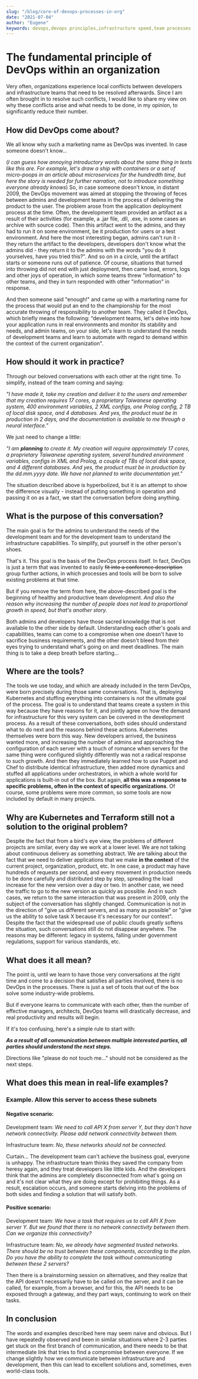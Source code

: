```yaml
---
slug: "/blog/core-of-devops-processes-in-org"
date: "2021-07-04"
author: "Eugene"
keywords: devops,devops principles,infrastructure speed,team processes
---
```

# The fundamental principle of DevOps within an organization

<!-- cut -->
Very often, organizations experience local conflicts between developers and infrastructure teams that need to be resolved afterwards.
Since I am often brought in to resolve such conflicts, I would like to share my view on why these conflicts arise and what needs to be done,
in my opinion, to significantly reduce their number.

## How did DevOps come about?

We all know why such a marketing name as DevOps was invented. In case someone doesn't know...
<!-- cut -->
(_I can guess how annoying introductory words about the same thing in texts like this are.
For example, let's draw a ship with containers or a set of micro-poops in an article about microservices for the hundredth time,
but here the story is needed for further narration, not to introduce something everyone already knows_)
So, in case someone doesn't know, in distant 2009, the DevOps movement was aimed at stopping the throwing of feces
between admins and development teams in the process of delivering the product to the user.
The problem arose from the application deployment process at the time. Often, the development team provided an artifact as a result
of their activities (for example, a .jar file, .dll, .exe, in some cases an archive with source code).
Then this artifact went to the admins, and they had to run it on some environment,
be it production for users or a test environment. And here the most interesting began,
admins can't run it - they return the artifact to the developers, developers don't know
what the admins did - they return it to the admins with the words "you do it yourselves, have you tried this?".
And so on in a circle, until the artifact starts or someone runs out of patience.
Of course, situations that turned into throwing did not end with just deployment,
then came load, errors, logs and other joys of operation,
in which some teams threw "information" to other teams, and they in turn responded with other "information" in response.

And then someone said "enough!" and came up with a marketing name for the process that would put an end to the championship
for the most accurate throwing of responsibility to another team. They called it DevOps, which briefly means the following:
“development teams, let's delve into how your application runs in real environments
and monitor its stability and needs, and admin teams, on your side,
let's learn to understand the needs of development teams and learn
to automate with regard to demand within the context of the current organization".

## How should it work in practice?

Through our beloved conversations with each other at the right time.
To simplify, instead of the team coming and saying:

_"I have made it, take my creation and deliver it to the users and remember that my creation requires 17 cores, a proprietary Taiwanese operating system, 400 environment variables, 2 XML configs, one Prolog config, 2 TB of local disk space, and 4 databases.
And yes, the product must be in production in 2 days, and the documentation is available to me through a neural interface."_

We just need to change a little:

_"I am **planning** to create it. My creation will require approximately 17 cores, a proprietary Taiwanese operating system, several hundred environment variables, configs in XML and Prolog, a couple of TBs of local disk space, and 4 different databases.
And yes, the product must be in production by the dd.mm.yyyy date. We have not planned to write documentation yet."_

The situation described above is hyperbolized, but it is an attempt to show the difference visually - instead of putting something in operation and passing it on as a fact, we start the conversation before doing anything.

## What is the purpose of this conversation?

The main goal is for the admins to understand the needs of the development team and for the development team to understand the infrastructure capabilities. To simplify, put yourself in the other person's shoes.

That's it. This goal is the basis of the DevOps process itself. In fact, DevOps is just a term that was invented to easily ~~fit into a conference description~~ group further actions, in which processes and tools will be born to solve existing problems at that time.

But if you remove the term from here, the above-described goal is the beginning of healthy and productive team development. *And also the reason why increasing the number of people does not lead to proportional growth in speed, but that's another story.*

Both admins and developers have those sacred knowledge that is not available to the other side by default. Understanding each other's goals and capabilities, teams can come to a compromise when one doesn't have to sacrifice business requirements, and the other doesn't bleed from their eyes trying to understand what's going on and meet deadlines. The main thing is to take a deep breath before starting...

## Where are the tools?

The tools we use today, and which are already included in the term DevOps, were born precisely during those same conversations.
That is, deploying Kubernetes and stuffing everything into containers is not the ultimate goal of the process. The goal is to understand that teams create a system in this way because they have reasons for it, and jointly agree on how the demand for infrastructure for this very system can be covered in the development process.
As a result of these conversations, both sides should understand what to do next and the reasons behind these actions.
Kubernetes themselves were born this way. New developers arrived, the business wanted more, and increasing the number of admins and approaching the configuration of each server with a touch of romance when servers for the same thing were configured slightly differently was not a radical response to such growth.
And then they immediately learned how to use Puppet and Chef to distribute identical infrastructure, then added more dynamics and stuffed all applications under orchestrators, in which a whole world for applications is built-in out of the box.
But again, **all this was a response to specific problems, often in the context of specific organizations**. Of course, some problems were more common, so some tools are now included by default in many projects.

## Why are Kubernetes and Terraform still not a solution to the original problem?

Despite the fact that from a bird's eye view, the problems of different projects are similar, every day we work at a lower level.
We are not talking about continuous delivery as something abstract. We are talking about the fact that we need to deliver applications that we make **in the context** of the current project, organization, product, etc.
In one case, a product may have hundreds of requests per second, and every movement in production needs to be done carefully and distributed step by step, spreading the load increase for the new version over a day or two. In another case, we need the traffic to go to the new version as quickly as possible.
And in such cases, we return to the same interaction that was present in 2009, only the subject of the conversation has slightly changed.
Communication is not in the direction of "give us different servers, and as many as possible" or "give us the ability to solve task X because it's necessary for our context". Despite the fact that the widespread use of public clouds greatly softens the situation, such conversations still do not disappear anywhere. The reasons may be different: legacy in systems, falling under government regulations, support for various standards, etc.

## What does it all mean?

The point is, until we learn to have those very conversations at the right time and come to a decision that satisfies all parties involved,
there is no DevOps in the processes. There is just a set of tools that out of the box solve some industry-wide problems.

But if everyone learns to communicate with each other, then the number of effective managers, architects, DevOps teams will drastically decrease, and real productivity and results will begin.

If it's too confusing, here's a simple rule to start with:

***As a result of all communication between multiple interested parties, all parties should understand the next steps.***

Directions like "please do not touch me..." should not be considered as the next steps.

## What does this mean in real-life examples?

### Example. Allow this server to access these subnets

#### Negative scenario:

Development team: *We need to call API X from server Y, but they don't have network connectivity. Please add network connectivity between them.*

Infrastructure team: *No, these networks should not be connected.*

Curtain... The development team can't achieve the business goal, everyone is unhappy. The infrastructure team thinks they saved the company from heresy again, and they treat developers like little kids. And the developers think that the admins are completely disconnected from what's going on and it's not clear what they are doing except for prohibiting things. As a result, escalation occurs, and someone starts delving into the problems of both sides and finding a solution that will satisfy both.

#### Positive scenario:

Development team: *We have a task that requires us to call API X from server Y.
But we found that there is no network connectivity between them. Can we organize this connectivity?*

Infrastructure team: *No, we already have segmented trusted networks. There should be no trust between these components, according to the plan.
Do you have the ability to complete the task without communicating between these 2 servers?*

Then there is a brainstorming session on alternatives, and they realize that the API doesn't necessarily have to be called on the server, and it can be called, for example, from a browser, and for this, the API needs to be exposed through a gateway, and they part ways, continuing to work on their tasks.

## In conclusion

The words and examples described here may seem naive and obvious. But I have repeatedly observed and been in similar situations where 2-3 parties get stuck on the first branch of communication, and there needs to be that intermediate link that tries to find a compromise between everyone.
If we change slightly how we communicate between infrastructure and development, then this can lead to excellent solutions and, sometimes, even world-class tools.
